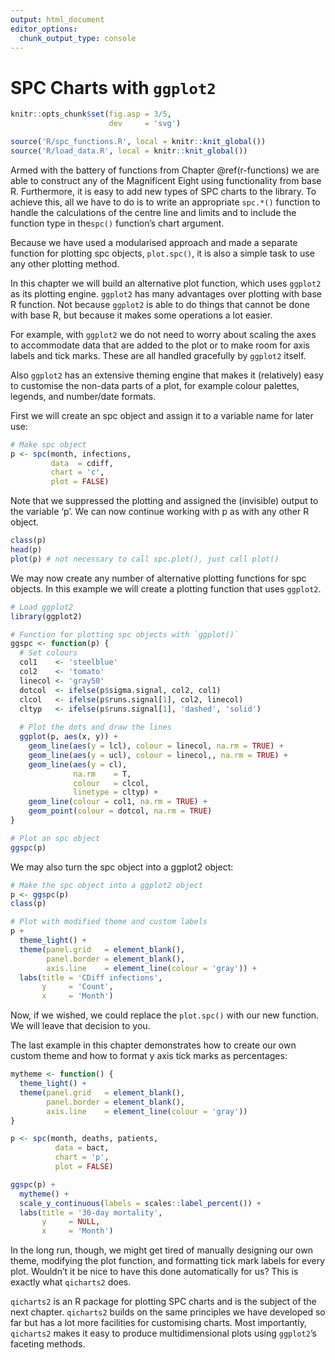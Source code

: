 ```yaml
---
output: html_document
editor_options: 
  chunk_output_type: console
---
```

# SPC Charts with `ggplot2` {#ggplot}

```r
knitr::opts_chunk$set(fig.asp = 3/5,
                      dev     = 'svg')

source('R/spc_functions.R', local = knitr::knit_global())
source('R/load_data.R', local = knitr::knit_global())
```

Armed with the battery of functions from Chapter \@ref(r-functions) we are able to construct any of the Magnificent Eight using functionality from base R. Furthermore, it is easy to add new types of SPC charts to the library. To achieve this, all we have to do is to write an appropriate `spc.*()` function to handle the calculations of the centre line and limits and to include the function type in the`spc()` function's chart argument.

Because we have used a modularised approach and made a separate function for plotting spc objects, `plot.spc()`, it is also a simple task to use any other plotting method.

In this chapter we will build an alternative plot function, which uses `ggplot2` as its plotting engine. `ggplot2` has many advantages over plotting with base R function. Not because `ggplot2` is able to do things that cannot be done with base R, but because it makes some operations a lot easier.

For example, with `ggplot2` we do not need to worry about scaling the axes to accommodate data that are added to the plot or to make room for axis labels and tick marks. These are all handled gracefully by `ggplot2` itself.

Also `ggplot2` has an extensive theming engine that makes it (relatively) easy to customise the non-data parts of a plot, for example colour palettes, legends, and number/date formats.

First we will create an spc object and assign it to a variable name for later use:

```r
# Make spc object
p <- spc(month, infections,
         data  = cdiff,
         chart = 'c',
         plot = FALSE)

```

Note that we suppressed the plotting and assigned the (invisible) output to the variable 'p'. We can now continue working with p as with any other R object.

```r
class(p)
head(p)
plot(p) # not necessary to call spc.plot(), just call plot()
```

We may now create any number of alternative plotting functions for spc objects. In this example we will create a plotting function that uses `ggplot2`.

```r
# Load ggplot2
library(ggplot2)

# Function for plotting spc objects with `ggplot()`
ggspc <- function(p) {
  # Set colours
  col1    <- 'steelblue'
  col2    <- 'tomato'
  linecol <- 'gray50'
  dotcol  <- ifelse(p$sigma.signal, col2, col1)
  clcol   <- ifelse(p$runs.signal[1], col2, linecol)
  cltyp   <- ifelse(p$runs.signal[1], 'dashed', 'solid')
  
  # Plot the dots and draw the lines
  ggplot(p, aes(x, y)) +
    geom_line(aes(y = lcl), colour = linecol, na.rm = TRUE) +
    geom_line(aes(y = ucl), colour = linecol,, na.rm = TRUE) +
    geom_line(aes(y = cl),
              na.rm    = T,
              colour   = clcol,
              linetype = cltyp) +
    geom_line(colour = col1, na.rm = TRUE) +
    geom_point(colour = dotcol, na.rm = TRUE)
}

# Plot an spc object
ggspc(p)
```

We may also turn the spc object into a ggplot2 object:

```r
# Make the spc object into a ggplot2 object
p <- ggspc(p)
class(p)

# Plot with modified theme and custom labels
p +
  theme_light() +
  theme(panel.grid   = element_blank(),
        panel.border = element_blank(),
        axis.line    = element_line(colour = 'gray')) +
  labs(title = 'CDiff infections',
       y     = 'Count',
       x     = 'Month')
```

Now, if we wished, we could replace the `plot.spc()` with our new function. We will leave that decision to you.

The last example in this chapter demonstrates how to create our own custom theme and how to format y axis tick marks as percentages:

```r
mytheme <- function() {
  theme_light() +
  theme(panel.grid   = element_blank(),
        panel.border = element_blank(),
        axis.line    = element_line(colour = 'gray'))
}

p <- spc(month, deaths, patients,
          data = bact,
          chart = 'p',
          plot = FALSE)

ggspc(p) +
  mytheme() +
  scale_y_continuous(labels = scales::label_percent()) +
  labs(title = '30-day mortality',
       y     = NULL,
       x     = 'Month')

```

In the long run, though, we might get tired of manually designing our own theme, modifying the plot function, and formatting tick mark labels for every plot. Wouldn't it be nice to have this done automatically for us? This is exactly what `qicharts2` does.

`qicharts2` is an R package for plotting SPC charts and is the subject of the next chapter. `qicharts2` builds on the same principles we have developed so far but has a lot more facilities for customising charts. Most importantly, `qicharts2` makes it easy to produce multidimensional plots using `ggplot2`'s faceting methods. 
